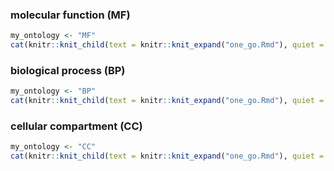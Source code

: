 ### molecular function (MF)

```r
my_ontology <- "MF"
cat(knitr::knit_child(text = knitr::knit_expand("one_go.Rmd"), quiet = T))
```

### biological process (BP)

```r
my_ontology <- "BP"
cat(knitr::knit_child(text = knitr::knit_expand("one_go.Rmd"), quiet = T))
```

### cellular compartment (CC)

```r
my_ontology <- "CC"
cat(knitr::knit_child(text = knitr::knit_expand("one_go.Rmd"), quiet = T))
```

